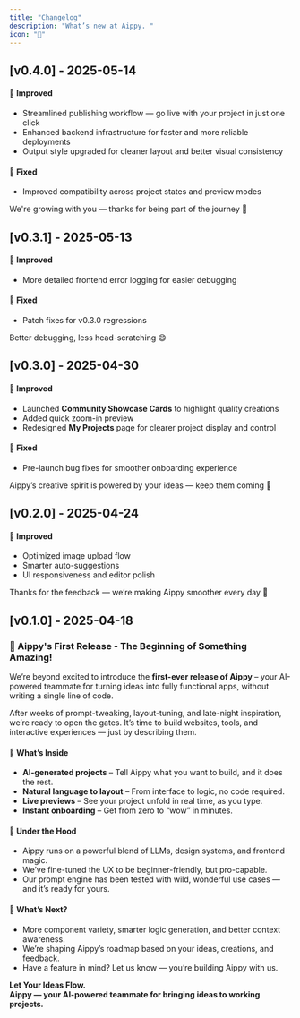 ```yaml
---
title: "Changelog"
description: "What’s new at Aippy. "
icon: "🚀"
---
```


## [v0.4.0] - 2025-05-14

#### 🚀 Improved  

- Streamlined publishing workflow — go live with your project in just one click  
- Enhanced backend infrastructure for faster and more reliable deployments  
- Output style upgraded for cleaner layout and better visual consistency   

#### 🐛 Fixed  
  
- Improved compatibility across project states and preview modes  

We're growing with you — thanks for being part of the journey 💜

## [v0.3.1] - 2025-05-13

#### 🚀 Improved  

- More detailed frontend error logging for easier debugging  

#### 🐛 Fixed  

- Patch fixes for v0.3.0 regressions  

Better debugging, less head-scratching 😄

## [v0.3.0] - 2025-04-30

#### 🚀 Improved  

- Launched **Community Showcase Cards** to highlight quality creations  
- Added quick zoom-in preview  
- Redesigned **My Projects** page for clearer project display and control  

#### 🐛 Fixed  

- Pre-launch bug fixes for smoother onboarding experience  

Aippy’s creative spirit is powered by your ideas — keep them coming 💜 

## [v0.2.0] - 2025-04-24

#### 🚀 Improved  

- Optimized image upload flow
- Smarter auto-suggestions
- UI responsiveness and editor polish 

Thanks for the feedback — we’re making Aippy smoother every day 💜


## [v0.1.0] - 2025-04-18

### 🎉 Aippy's First Release - The Beginning of Something Amazing!

We’re beyond excited to introduce the **first-ever release of Aippy** – your AI-powered teammate for turning ideas into fully functional apps, without writing a single line of code.

After weeks of prompt-tweaking, layout-tuning, and late-night inspiration, we’re ready to open the gates. It’s time to build websites, tools, and interactive experiences — just by describing them.

#### 🚀 What’s Inside
- **AI-generated projects** – Tell Aippy what you want to build, and it does the rest.
- **Natural language to layout** – From interface to logic, no code required.
- **Live previews** – See your project unfold in real time, as you type.
- **Instant onboarding** – Get from zero to “wow” in minutes.

#### 🔧 Under the Hood
- Aippy runs on a powerful blend of LLMs, design systems, and frontend magic.
- We’ve fine-tuned the UX to be beginner-friendly, but pro-capable.
- Our prompt engine has been tested with wild, wonderful use cases — and it’s ready for yours.

#### 🔮 What’s Next?
- More component variety, smarter logic generation, and better context awareness.
- We’re shaping Aippy’s roadmap based on your ideas, creations, and feedback.
- Have a feature in mind? Let us know — you’re building Aippy with us.

  
**Let Your Ideas Flow.**  
**Aippy — your AI-powered teammate for bringing ideas to working projects.**
